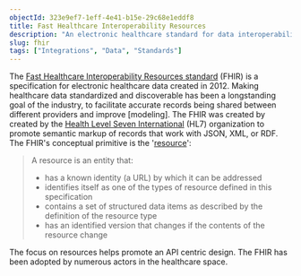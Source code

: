 ```yaml
---
objectId: 323e9ef7-1eff-4e41-b15e-29c68e1eddf8
title: Fast Healthcare Interoperability Resources
description: "An electronic healthcare standard for data interoperability."
slug: fhir
tags: ["Integrations", "Data", "Standards"]
---
```


The [Fast Healthcare Interoperability Resources standard](http://hl7.org/fhir/) (FHIR) is a specification for electronic healthcare data created in 2012. Making healthcare data standardized and discoverable has been a longstanding goal of the industry, to facilitate accurate records being shared between different providers and improve [modeling]. The FHIR was created by created by the [Health Level Seven International](https://en.wikipedia.org/wiki/Health_Level_Seven_International) (HL7) organization to promote semantic markup of records that work with JSON, XML, or RDF. The FHIR's conceptual primitive is the '[resource](https://www.hl7.org/fhir/resource.html)':

> A resource is an entity that:
>
> - has a known identity (a URL) by which it can be addressed
> - identifies itself as one of the types of resource defined in this specification
> - contains a set of structured data items as described by the definition of the resource type
> - has an identified version that changes if the contents of the resource change

The focus on resources helps promote an API centric design. The FHIR has been adopted by numerous actors in the healthcare space.

